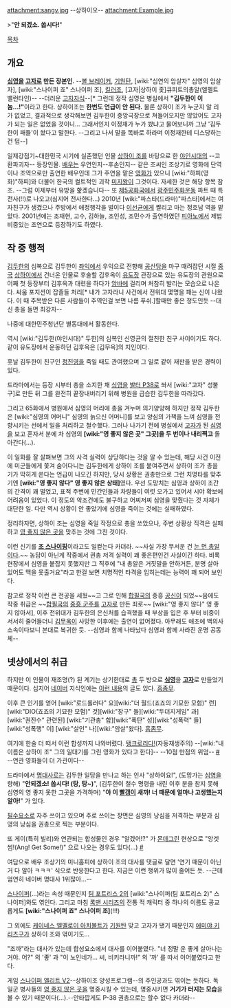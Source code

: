 attachment:sangv.jpg
--상하이오--
attachment:Example.jpg

>"'''안 되겠소. 쏩시다!'''"

[[목차]]
== 개요 ==
'''[[심영(야인시대)|심영]]을 [[고자]]로 만든 장본인.'''
--[[볼 브레이커]], [[기원탄]], [wiki:"심연의 암살자" 심영의 암살자], [wiki:"스나이퍼 죠" 스나이퍼 조], [[킬러조]], [고자|상하이 좇]큐피트의총알(엘펠트 밸런타인)--
--더러운 [[고자]]자식--[* 그런데 정작 심영은 병실에서 '''"김두한이 이놈...!"'''이라고 한다. 상하이조는 '''한번도 언급이 안 된다.''' 물론 상하이 조가 누군지 알 리가 없었고, 결과적으로 생각해보면 김두한이 중앙극장으로 쳐들어오지만 않았어도 고자가 되는 일은 없었을 것이니... 그래서인지 이정재가 누가 쐈냐고 물어보니까 그냥 '김두한이 패들'이 쐈다고 말한다. --그리고 나서 말을 똑바로 하라며 이정재한테 디스당하는 건 덤--]

일제강점기~대한민국 시기에 실존했던 인물 [[상하이 조]]를 바탕으로 한 [[야인시대]]의 --고환파괴자-- 등장인물. [[배우]]는 우연인지--후손인지-- 같은 조씨인 조상기로 영화에 단역이나 조역으로만 출연한 배우인데 그가 주연을 맡은 [[영화]]가 있으니 [wiki:"하피(영화)"하피]와 더불어 한국의 컬트적인 괴작 [[미지왕]]이 그것이다. 자세한 것은 해당 항목 참조. --그럼 이제부터 유방을 핥겠습니다-- 또 [[제5공화국]]에서 [[광주민주화운동]] 파트 때 특전사(!!)로 나오고(심지어 전사한다...) 2010년 [wiki:"파스타(드라마)"파스타]에서는 여자친구가 생겼으나 주방에서 애정행각을 벌이다 [[이선균]]에게 짤리고 마는 정호남 역을 맡았다. 2001년에는 조재현, 고수, 김하늘, 조인성, 조민수가 출연하였던 [[피아노]]에서 제법 비중있는 조연으로 등장하기도 하였다.

== 작 중 행적 ==
[[김두한(야인시대)|김두한]]의 심복으로 김두한이 [[좌익]]에서 우익으로 전향해 [[공산당]]을 마구 때려잡던 시절 [[중국]] [[상하이]]에서 건너온 인물로 후술할 김후옥이 [[유도]]장 관장으로 있는 유도장의 관원으로 어째 첫 등장부터 김후옥과 대련을 하다가 [[암바]]에 걸리며 처참히 발리는 모습으로 나온다. 싸움 포지션이 잡졸들 처리[* 내가 고자라니 사건에서 전위대 몇명을 패는 신이 나왔다. 이 때 주목받은 다른 사람들이 주역인걸 보면 나름 푸쉬.]할때만 좋은 정도인듯 --대신 총을 들면 최강자--

나중에 대한민주청년단 별동대에서 활동한다.

역시 [wiki:"김두한(야인시대)" 두한]의 심복인 신영균의 절친한 친구 사이이기도 하다. 같이 유도장에서 운동하던 김후옥은 [김무옥]의 지인이다.

훗날 김두한이 친구인 [[정진영]]을 죽일 때도 관여했으며 그 일로 같이 재판을 받은 경력이 있다.

{{{#!html
<object width="640" height="360"><param name="movie" value="//www.youtube.com/v/_L2Jc7wywQY?version=3&amp;hl=ko_KR"></param><param name="allowFullScreen" value="true"></param><param name="allowscriptaccess" value="always"></param><embed src="//www.youtube.com/v/_L2Jc7wywQY?version=3&amp;hl=ko_KR&start=1212" type="application/x-shockwave-flash" width="640" height="360" allowscriptaccess="always" allowfullscreen="true"></embed></object>
}}}

드라마에서는 등장 시부터 총을 소지한 채 [[심영(야인시대)|심영]]을 [[발터 P38]]로 쏴서 [wiki:"고자" 성불구]로 만든 뒤 그를 완전히 끝장내버리기 위해 병원을 급습한 김두한을 따라갔다. 

{{{#!html
<iframe width="512" height="321" src="http://serviceapi.nmv.naver.com/flash/convertIframeTag.nhn?vid=34E05A1260DD631666D6BBC72B7A66561CB9&outKey=V124c070f3c47e0fedc712780974b2e7a6b6b8ab349b9f87eb4d72780974b2e7a6b6b" frameborder="no" scrolling="no"></iframe>
}}}

그리고 65화에서 병원에서 심영의 머리에 총을 겨누며 의기양양해 하지만 정작 김두한은 [wiki:"심영의 어머니" 심영의 늙으신 어머니]를 보고 양심의 가책을 느껴 심영을 전향시키는 선에서 일을 처리하고 철수했다. 그러나 나가기 전에 병실에서 [[고자]]가 된 [[심영(야인시대)|심영]]을 보고 혼자서 분에 차 심영의 '''[wiki:"영 좋지 않은 곳" 그곳]을 두 번이나 내리찍고''' 돌아간다(...).

이 일화를 잘 살펴보면 그의 사격 실력이 상당하다는 것을 알 수 있는데, 해당 사건 이전에 미군들에게 쫓겨 숨어다니는 김두한에게 상하이 조를 붙여주면서 상하이 조가 총을 기가 막히게 쏜다는 언급이 나오긴 하지만, 당시 상황은 권총만으로 그런 치명타를 맞추기엔 '''[wiki:"영 좋지 않다" 영 좋지 않은 상태]'''였다. 우선 도망치는 심영과 상하이 조간의 간격이 꽤 멀었고, 표적 주변에 민간인들과 차량들이 여럿 오가고 있어서 시야 확보에 어려움이 있었다. 이 정도의 악조건에도 불구하고 어찌저찌 심영을 맞췄다는 것 자체가 대단한 일. 다만 역시 상황이 안 좋았기에 심영을 죽이는 것에는 실패하였다.

정리하자면, 상하이 조는 심영을 죽일 작정으로 총을 쏘았으나, 주변 상황상 직격은 실패하고 [[영 좋지 않은 곳]]을 맞추는 것에 그친 것이다.

이런 신기를 '''[http://gall.dcinside.com/list.php?id=composition_dc&no=124531&page=14&bbs= 조 스나이핑]'''이라고도 일컫는다 카더라. ~~사실 가장 무서운 건 [[유탄|눈 먼 총알]]이다.~~ 농담이 아닌게 작중에서 권총 저격 실력이 꽤 좋은편인건 사실이긴 하다. 비록 현장에서 심영을 붙잡지 못했지만 그 직후에 "내 총알은 거짓말을 안하거든, 분명 살아있어도 맥을 못출거요"라고 한걸 보면 치명적인 타격을 입히는데는 능력이 꽤 되어 보인다.

참고로 정작 이런 큰 전공을 세웠~~고 그로 인해 [[합성 갤러리|합필국]]의 중흥 [[공신]]이 되었~~음에도 작중 취급은 ~~[[합성 갤러리|합필국]]의 [[심영(야인시대)|중흥 군주]]를 [[고자]]로 만든 죄로~~ [wiki:"영 좋지 않다" 영 좋지 않아서], 이후 전위대가 김두한의 은신처를 습격했을 때 부상을 입은 후 부터 비중이 서서히 줄어들더니 [[김무옥]]이 사망한 이후에는 출연이 없어졌다. 아무래도 애초에 백의사 소속이다보니 본대로 복귀한 듯. --심영과 함께 나타났다 심영과 함께 사라진 운명 공동체--

== 넷상에서의 취급 ==
하지만 이 인물이 재조명(?) 된 계기는 상기한대로 [[총]] 두 방으로 '''[[심영(야인시대)|심영]]'''을 '''[[고자]]'''로 만들었기 때문이다. 심지어 [[네이버]] 지식인에는 [http://kin.naver.com/qna/detail.nhn?d1id=3&dirId=3010101&docId=50667193 이런 내용]의 글도 있다. [[흠좀무]].

{{{#!html
<embed src='http://serviceapi.nmv.naver.com/flash/NFPlayer.swf?vid=FA30EECF682131041484B9822D7AE024021C&outKey=V126d49200a9dc8c4e330539917a6a68d380961b642bff354f19e539917a6a68d3809' wmode='transparent' width='573' height='468' allowScriptAccess='always' name='NFPlayer65464' id='NFPlayer65464' allowFullScreen='true' type='application/x-shockwave-flash' />
<embed src="http://www.youtube.com/v/-blmInRF2vM?version=3&feature=player_detailpage" type="application/x-shockwave-flash" allowfullscreen="true" allowScriptAccess="always" width="600" height="340"></object>
<embed src="http://www.youtube.com/v/fqrrlF3clXE?version=3&feature=player_detailpage" type="application/x-shockwave-flash" allowfullscreen="true" allowScriptAccess="always" width="600" height="340"></object>
<embed src="http://www.youtube.com/v/R2UjfEecK0g?version=3&feature=player_detailpage" type="application/x-shockwave-flash" allowfullscreen="true" allowScriptAccess="always" width="600" height="340"></object>
<embed src='http://serviceapi.nmv.naver.com/flash/NFPlayer.swf?vid=42A6AF71FDB7EDE84A5D7E788E22A210D8B9&outKey=V12832f4ad80d8f9c661f0fc3b833223888e940973d8e24049efa0fc3b833223888e9' wmode='transparent' width='573' height='468' allowScriptAccess='always' name='NFPlayer65464' id='NFPlayer65464' allowFullScreen='true' type='application/x-shockwave-flash' />
}}}

이후 큰 인기를 얻어 [wiki:"로드롤러다" 요][wiki:"더 월드(죠죠의 기묘한 모험)" 런] [wiki:"DIO(죠죠의 기묘한 모험)" 것][wiki:"장구" 들][wiki:"두더지게임" 과] [wiki:"권진수" 관련된] [wiki:"기관총" 합][wiki:"폭탄" 성][wiki:"성폭력" 들][wiki:"성폭행" 이] [wiki:"살인" 나][wiki:"암살"왔다]. [[흠좀무]].

여기에 한술 더 떠서 이런 합성까지 나와버렸다. [http://pds23.egloos.com/pds/201111/10/96/tankrori.swf 탱크로리다!](자동재생주의)
--[wiki:"내 이름은 상하이 조" 그의 일대기를 그린 영화가 있다고 한다]-- --10점 만점의 위엄-- [http://movie.naver.com/movie/bi/mi/basic.nhn?code=68787 #] --연관 영화들이 더 가관이다--

드라마에서 [[명대사]]로는 김두한 일당을 만나고 하는 인사 "상하이요!", (도망가는 [[심영(야인시대)|심영]]을 향해) "'''안되겠소! 쏩시다! (탕, 탕~)'''", (김두한이 철수 명령을 내린 이후 분을 참지 못해 심영의 영 좋지 못한 그곳을 가격하며) "'''야 이 [[빨갱이]] 새꺄! 너 때문에 얼마나 고생했는지 알아!'''" 가 있다.

[[필수요소]]로 자주 쓰이고 있으며 주로 쓰이는 장면은 심영의 낭심을 저격하는 부분과 심영의 낭심을 권총으로 찍는 부분이다.

또 게이(특히 빌리)와 연관되는 합성물인 경우 "알겠어!?" 가 [[몬데그린]] 현상으로 "앙겟썸!(Ang! Get Some!)" 으로 나오는 경우도 있다(...) [http://gall.dcinside.com/list.php?id=composition_dc&no=142065 #]

여담으로 배우 조상기의 미니홈피에 상하이 조의 대사를 댓글로 달면 '연기 때문이 아닌 거 다 알아 ㅋㅋㅋ' 식으로 반응한다고 한다. 지금은 이런 행위가 많이 줄어든 듯. --근데 엄연히 네이버 명대사 1위잖아...--

[[스나이퍼]](...)라는 속성 때문인지 [[팀 포트리스 2]]의 [wiki:"스나이퍼(팀 포트리스 2)" 스나이퍼]와도 엮인다. 그리고 마침 [[록맨 시리즈]]의 전통 적 캐릭터 중 하나의 이름도 공교롭게도 '''[wiki:"스나이퍼 죠" 스나이퍼 조]'''(!!!)

그 외에도 [[케이네스 엘멜로이 아치볼트]]가 [[기원탄]] 맞고 고자가 됐기 때문인지 [[에미야 키리츠구]]가 상하이 조와 엮이기도...

"조까"라는 대사가 있는데 합성요소에서 대사를 이어붙였다. "너 정말 운 좋게 살아나는 거야. 어?" 의 '좋' 과 "이 노인네가… 씨, 비키라니까!" 의 '까' 를 따서 이어붙였다고 한다.

게임 [[스나이퍼 엘리트 V2]]--상하이조 양성프로그램--의 주인공과도 엮이는 듯하다. 독일군 병사들의 [[영 좋지 않은 곳]]을 명중시킬 수 있는데, 명중시키면 '''거기가 터지는 모습'''을 볼 수 있기 때문이다(...).--안타깝게도 P-38 권총으로는 할수 없다 카더라--
